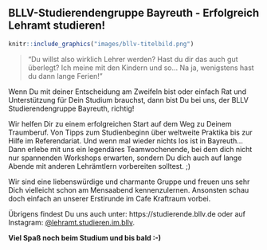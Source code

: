 ## BLLV-Studierendengruppe Bayreuth - Erfolgreich Lehramt studieren!

```r
knitr::include_graphics("images/bllv-titelbild.png")
```

> "Du willst also wirklich Lehrer werden? Hast du dir das auch gut überlegt? Ich meine mit den Kindern und so... Na ja, wenigstens hast du dann lange Ferien!"

Wenn Du mit deiner Entscheidung am Zweifeln bist oder einfach Rat und Unterstützung für Dein Studium brauchst, dann bist Du bei uns, der BLLV Studierendengruppe Bayreuth, richtig!

Wir helfen Dir zu einem erfolgreichen Start auf dem Weg zu Deinem Traumberuf. Von Tipps zum Studienbeginn über weltweite Praktika bis zur Hilfe im Referendariat.
Und wenn mal wieder nichts los ist in Bayreuth... Dann erlebe mit uns ein legendäres Teamwochenende, bei dem dich nicht nur spannenden Workshops erwarten,
sondern Du dich auch auf lange Abende mit anderen Lehrämtlern vorbereiten solltest. ;)

Wir sind eine liebenswürdige und charmante Gruppe und freuen uns sehr Dich vielleicht schon am Mensaabend kennenzulernen. Ansonsten schau doch einfach an unserer Erstirunde im Cafe Kraftraum vorbei.

Übrigens findest Du uns auch unter: https://studierende.bllv.de oder auf Instagram: [\@lehramt.studieren.im.bllv](https://www.instagram.com/lehramt.studieren.im.bllv).

**Viel Spaß noch beim Studium und bis bald :-)**